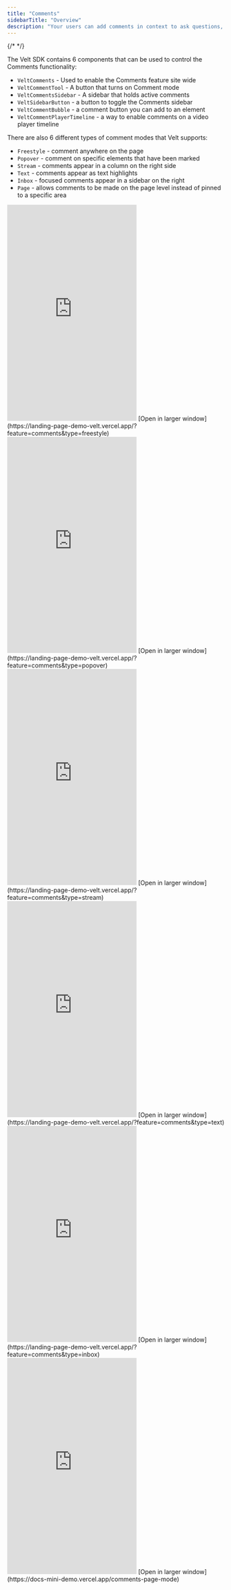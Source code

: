 ```yaml
---
title: "Comments"
sidebarTitle: "Overview"
description: "Your users can add comments in context to ask questions, leave feedback, report bugs etc. We handle all complexity to ensure the comments are robust against content changes. We support many types of comment UX patterns as illustrated below."
---
```

{/* <script>var SUPERFLOW_TOOLBAR_API_KEY="aU1MxKP0rca2UXwKi8bl"; var SUPERFLOW_TOOLBAR_PROJECT_ID="8447060215973283";</script> */}


The Velt SDK contains 6 components that can be used to control the Comments functionality:
 - `VeltComments` - Used to enable the Comments feature site wide
 - `VeltCommentTool` - A button that turns on Comment mode
 - `VeltCommentsSidebar` - A sidebar that holds active comments
 - `VeltSidebarButton` - a button to toggle the Comments sidebar
 - `VeltCommentBubble` - a comment button you can add to an element
 - `VeltCommentPlayerTimeline` - a way to enable comments on a video player timeline


There are also 6 different types of comment modes that Velt supports:
 - `Freestyle` - comment anywhere on the page
 - `Popover` - comment on specific elements that have been marked
 - `Stream` - comments appear in a column on the right side
 - `Text` - comments appear as text highlights
 - `Inbox` - focused comments appear in a sidebar on the right
 - `Page` - allows comments to be made on the page level instead of pinned to a specific area


<Tabs>
  <Tab title="Freestyle">
  <Frame>
    <iframe
      src="https://landing-page-demo-velt.vercel.app/?feature=comments&type=freestyle"
      allow="camera; microphone"
      scrolling="no"
      frameborder="0"
      height="500px"
      className="w-full"
    ></iframe>
  </Frame>
  [Open in larger window](https://landing-page-demo-velt.vercel.app/?feature=comments&type=freestyle)

  </Tab>
  <Tab title="Popover">
  <Frame>
    <iframe
      src="https://landing-page-demo-velt.vercel.app/?feature=comments&type=popover"
      allow="camera; microphone"
      scrolling="no"
      frameborder="0"
      className="w-full"
      height="500px"
    ></iframe>
  </Frame>
  [Open in larger window](https://landing-page-demo-velt.vercel.app/?feature=comments&type=popover)

  </Tab>
  <Tab title="Stream">
  <Frame>
    <iframe
      src="https://landing-page-demo-velt.vercel.app/?feature=comments&type=stream"
      allow="camera; microphone"
      frameborder="0"
      height="500px"
      class="w-full"
    ></iframe>
  </Frame>
  [Open in larger window](https://landing-page-demo-velt.vercel.app/?feature=comments&type=stream)

  </Tab>
  <Tab title="Text">
  <Frame>
    <iframe
      src="https://landing-page-demo-velt.vercel.app/?feature=comments&type=text"
      allow="camera; microphone"
      scrolling="no"
      frameborder="0"
      height="500px"
      class="w-full"
    ></iframe>
  </Frame>
  [Open in larger window](https://landing-page-demo-velt.vercel.app/?feature=comments&type=text)

  </Tab>
  <Tab title="Inbox">
  <Frame>
    <iframe
      src="https://landing-page-demo-velt.vercel.app/?feature=comments&type=inbox"
      allow="camera; microphone"
      scrolling="no"
      frameborder="0"
      height="500px"
      class="w-full"
    ></iframe>
  </Frame>
  [Open in larger window](https://landing-page-demo-velt.vercel.app/?feature=comments&type=inbox)

  </Tab>
  <Tab title="Page">
  <Frame>
    <iframe
      src="https://docs-mini-demo.vercel.app/comments-page-mode"
      allow="camera; microphone"
      scrolling="no"
      frameborder="0"
      height="500px"
      class="w-full"
    ></iframe>
  </Frame>
  [Open in larger window](https://docs-mini-demo.vercel.app/comments-page-mode)

  </Tab>
</Tabs>
